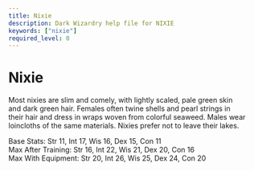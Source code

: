```yaml
---
title: Nixie
description: Dark Wizardry help file for NIXIE
keywords: ["nixie"]
required_level: 0
---
```


# Nixie

Most nixies are slim and comely, with lightly scaled, pale green skin  
and dark green hair. Females often twine shells and pearl strings in  
their hair and dress in wraps woven from colorful seaweed. Males wear  
loincloths of the same materials. Nixies prefer not to leave their lakes.  

Base Stats:         Str 11, Int 17, Wis 16, Dex 15, Con 11  
Max After Training: Str 16, Int 22, Wis 21, Dex 20, Con 16  
Max With Equipment: Str 20, Int 26, Wis 25, Dex 24, Con 20